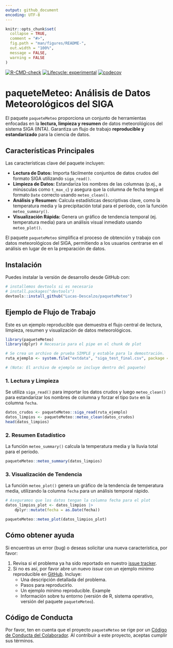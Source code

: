 ```yaml
---
output: github_document
encoding: UTF-8
---
```



```r
knitr::opts_chunk$set(
  collapse = TRUE,
  comment = "#>",
  fig.path = "man/figures/README-",
  out.width = "100%",
  message = FALSE,
  warning = FALSE
)
```

[![R-CMD-check](https://github.com/Lucas-Descalzo/paqueteMeteo/actions/workflows/R-CMD-check.yaml/badge.svg)](https://github.com/Lucas-Descalzo/paqueteMeteo/actions/workflows/R-CMD-check.yaml)
[![Lifecycle: experimental](https://img.shields.io/badge/lifecycle-experimental-orange.svg)](https://lifecycle.r-lib.org/articles/stages.html#experimental)
[![codecov](https://codecov.io/gh/Lucas-Descalzo/paqueteMeteo/branch/master/graph/badge.svg?token=YOUR_CODECOV_TOKEN)](https://codecov.io/gh/Lucas-Descalzo/paqueteMeteo)


# paqueteMeteo: Análisis de Datos Meteorológicos del SIGA

El paquete `paqueteMeteo` proporciona un conjunto de herramientas enfocadas en la **lectura, limpieza y resumen** de datos meteorológicos del sistema SIGA (INTA). Garantiza un flujo de trabajo **reproducible y estandarizado** para la ciencia de datos.

## Características Principales

Las características clave del paquete incluyen:

* **Lectura de Datos:** Importa fácilmente conjuntos de datos crudos del formato SIGA utilizando `siga_read()`.
* **Limpieza de Datos:** Estandariza los nombres de las columnas (p.ej., a minúsculas como `t_max_c`) y asegura que la columna de fecha tenga el formato `Date` correcto usando `meteo_clean()`.
* **Análisis y Resumen:** Calcula estadísticas descriptivas clave, como la temperatura media y la precipitación total para el período, con la función `meteo_summary()`.
* **Visualización Rápida:** Genera un gráfico de tendencia temporal (ej. temperatura media) para un análisis visual inmediato usando `meteo_plot()`.

El paquete `paqueteMeteo` simplifica el proceso de obtención y trabajo con datos meteorológicos del SIGA, permitiendo a los usuarios centrarse en el análisis en lugar de en la preparación de datos.

## Instalación

Puedes instalar la versión de desarrollo desde GitHub con:

```r
# installemos devtools si es necesario
# install.packages("devtools")
devtools::install_github("Lucas-Descalzo/paqueteMeteo")
```

## Ejemplo de Flujo de Trabajo

Este es un ejemplo reproducible que demuestra el flujo central de lectura, limpieza, resumen y visualización de datos meteorológicos.

```r
library(paqueteMeteo)
library(dplyr) # Necesario para el pipe en el chunk de plot

# Se crea un archivo de prueba SIMPLE y estable para la demostración.
ruta_ejemplo <- system.file("extdata", "siga_test_final.csv", package = "paqueteMeteo")

# (Nota: El archivo de ejemplo se incluye dentro del paquete)
```

### 1. Lectura y Limpieza

Se utiliza `siga_read()` para importar los datos crudos y luego `meteo_clean()` para estandarizar los nombres de columna y forzar el tipo `Date` en la columna `fecha`.

```r
datos_crudos <- paqueteMeteo::siga_read(ruta_ejemplo)
datos_limpios <- paqueteMeteo::meteo_clean(datos_crudos)
head(datos_limpios)
```

### 2. Resumen Estadístico

La función `meteo_summary()` calcula la temperatura media y la lluvia total para el período.

```r
paqueteMeteo::meteo_summary(datos_limpios)
```

### 3. Visualización de Tendencia

La función `meteo_plot()` genera un gráfico de la tendencia de temperatura media, utilizando la columna `fecha` para un análisis temporal rápido.

```r
# Aseguramos que los datos tengan la columna fecha para el plot
datos_limpios_plot <- datos_limpios |>
    dplyr::mutate(fecha = as.Date(fecha))

paqueteMeteo::meteo_plot(datos_limpios_plot)
```

## Cómo obtener ayuda

Si encuentras un error (bug) o deseas solicitar una nueva característica, por favor:

1.  Revisa si el problema ya ha sido reportado en nuestro [issue tracker](https://github.com/Lucas-Descalzo/paqueteMeteo/issues).
2.  Si no es así, por favor abre un nuevo *issue* con un ejemplo mínimo reproducible en [GitHub](https://github.com/Lucas-Descalzo/paqueteMeteo/issues/new). Incluye:
    * Una descripción detallada del problema.
    * Pasos para reproducirlo.
    * Un ejemplo mínimo reproducible.
Example
    * Información sobre tu entorno (versión de R, sistema operativo, versión del paquete `paqueteMeteo`).

## Código de Conducta

Por favor, ten en cuenta que el proyecto `paqueteMeteo` se rige por un [Código de Conducta del Colaborador](CODE_OF_CONDUCT.md). Al contribuir a este proyecto, aceptas cumplir sus términos.
